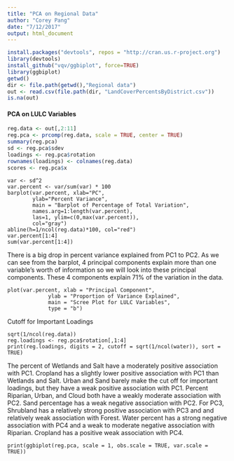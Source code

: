 ```yaml
---
title: "PCA on Regional Data"
author: "Corey Pang"
date: "7/12/2017"
output: html_document
---
```


```r
install.packages("devtools", repos = "http://cran.us.r-project.org")
library(devtools)
install_github("vqv/ggbiplot", force=TRUE)
library(ggbiplot)
getwd()
dir <- file.path(getwd(),"Regional data")
out <- read.csv(file.path(dir, "LandCoverPercentsByDistrict.csv"))
is.na(out)
```

#### PCA on LULC Variables 
```r
reg.data <- out[,2:11]
reg.pca <- prcomp(reg.data, scale = TRUE, center = TRUE)
summary(reg.pca)
sd <- reg.pca$sdev
loadings <- reg.pca$rotation
rownames(loadings) <- colnames(reg.data)
scores <- reg.pca$x
```

```r1
var <- sd^2
var.percent <- var/sum(var) * 100
barplot(var.percent, xlab="PC", 
        ylab="Percent Variance", 
        main = "Barplot of Percentage of Total Variation",
        names.arg=1:length(var.percent), 
        las=1, ylim=c(0,max(var.percent)), 
        col="gray")
abline(h=1/ncol(reg.data)*100, col="red")
var.percent[1:4]
sum(var.percent[1:4])
```
There is a big drop in percent variance explained from PC1 to PC2. As we can see from the barplot, 4 principal components explain more than one variable’s worth of information so we will look into these principal components. These 4 components explain 71% of the variation in the data. 

```r2
plot(var.percent, xlab = "Principal Component",
             ylab = "Proportion of Variance Explained",
             main = "Scree Plot for LULC Variables",
             type = "b")
```

Cutoff for Important Loadings
```r3
sqrt(1/ncol(reg.data))
reg.loadings <- reg.pca$rotation[,1:4]
print(reg.loadings, digits = 2, cutoff = sqrt(1/ncol(water)), sort = TRUE)
```

The percent of Wetlands and Salt have a moderately positive association with PC1. Cropland has a slightly lower positive association with PC1 than Wetlands and Salt. Urban and Sand barely make the cut off for important loadings, but they have a weak positive association with PC1. Percent Riparian, Urban, and Cloud both have a weakly moderate association with PC2. Sand percentage has a weak negative association with PC2. For PC3, Shrubland has a relatively strong positive association with PC3 and and relatively weak association with Forest. Water percent has a strong negative association with PC4 and a weak to moderate negative association with Riparian. Cropland has a positive weak association with PC4. 



```r4
print(ggbiplot(reg.pca, scale = 1, obs.scale = TRUE, var.scale = TRUE))
```




